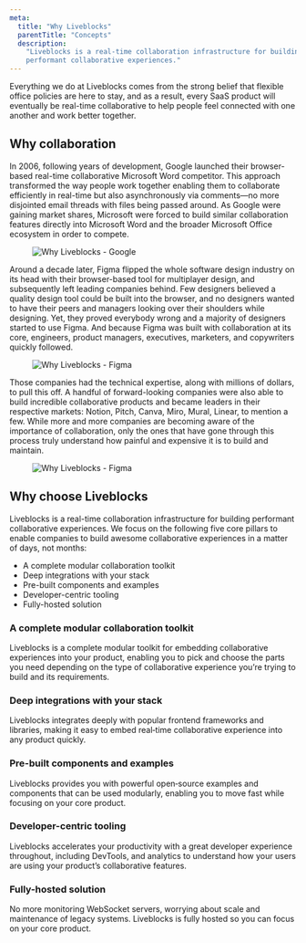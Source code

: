 ```yaml
---
meta:
  title: "Why Liveblocks"
  parentTitle: "Concepts"
  description:
    "Liveblocks is a real-time collaboration infrastructure for building
    performant collaborative experiences."
---
```


Everything we do at Liveblocks comes from the strong belief that flexible office
policies are here to stay, and as a result, every SaaS product will eventually
be real-time collaborative to help people feel connected with one another and
work better together.

## Why collaboration

In 2006, following years of development, Google launched their
browser-based real-time collaborative Microsoft Word competitor. This approach
transformed the way people work together enabling them to
collaborate efficiently in real-time but also asynchronously via comments—no
more disjointed email threads with files being passed around. As Google were
gaining market shares, Microsoft were forced to build similar
collaboration features directly into Microsoft Word and the broader Microsoft
Office ecosystem in order to compete.

<Figure highlight>
  <Image
    src="/images/docs/concepts/why-liveblocks-google.png"
    alt="Why Liveblocks - Google"
    layout="responsive"
    width={768}
    height={440}
    quality={90}
  />
</Figure>

Around a decade later, Figma flipped the whole software design industry on
its head with their browser-based tool for multiplayer design, and subsequently
left leading companies behind. Few designers
believed a quality design tool could be built into the browser, and no designers
wanted to have their peers and managers looking over their shoulders
while designing. Yet, they proved everybody wrong and a majority of designers
started to use Figma. And because Figma was built with collaboration at its
core, engineers, product managers, executives, marketers, and copywriters quickly
followed.

<Figure highlight>
  <Image
    src="/images/docs/concepts/why-liveblocks-figma.png"
    alt="Why Liveblocks - Figma"
    layout="responsive"
    width={768}
    height={440}
    quality={90}
  />
</Figure>

Those companies had the technical expertise, along with millions of dollars, to pull this
off. A handful of forward-looking companies were also able to build incredible
collaborative products and became leaders in their respective markets: Notion,
Pitch, Canva, Miro, Mural, Linear, to mention a few. While more and more
companies are becoming aware of the importance of collaboration, only the ones
that have gone through this process truly understand how painful and expensive
it is to build and maintain.

<Figure highlight>
  <Image
    src="/images/docs/concepts/why-liveblocks-collaboration-pioneers.png"
    alt="Why Liveblocks - Figma"
    layout="responsive"
    width={768}
    height={440}
    quality={90}
  />
</Figure>

## Why choose Liveblocks

Liveblocks is a real-time collaboration infrastructure for building performant
collaborative experiences. We focus on the following five core pillars to enable
companies to build awesome collaborative experiences in a matter of days, not
months:

- A complete modular collaboration toolkit
- Deep integrations with your stack
- Pre-built components and examples
- Developer-centric tooling
- Fully-hosted solution

### A complete modular collaboration toolkit

Liveblocks is a complete modular toolkit for embedding collaborative experiences into
your product, enabling you to pick and choose the parts you need depending on
the type of collaborative experience you’re trying to build and its requirements.

### Deep integrations with your stack

Liveblocks integrates deeply with popular frontend frameworks and libraries,
making it easy to embed real‑time collaborative experience into any product
quickly.

### Pre-built components and examples

Liveblocks provides you with powerful open‑source examples and components that
can be used modularly, enabling you to move fast while focusing on your core
product.

### Developer-centric tooling

Liveblocks accelerates your productivity with a great developer experience
throughout, including DevTools, and analytics to understand how your users are using your
product’s collaborative features.

### Fully-hosted solution

No more monitoring WebSocket servers, worrying about scale and maintenance of
legacy systems. Liveblocks is fully hosted so you can focus on your core
product.
